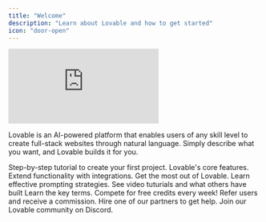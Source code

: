 ```yaml
---
title: "Welcome"
description: "Learn about Lovable and how to get started"
icon: "door-open"
---
```


<iframe
  className="w-full aspect-video rounded-xl"
  src="https://www.youtube.com/embed/xDwR1_vrIg8"
  title="YouTube video player"
  frameBorder="0"
  allow="accelerometer; autoplay; clipboard-write; encrypted-media; gyroscope; picture-in-picture"
  allowFullScreen
></iframe>

Lovable is an AI-powered platform that enables users of any skill level to create full-stack websites through natural language. 
Simply describe what you want, and Lovable builds it for you.

<CardGroup cols="3">
  <Card title="Getting Started" icon="stairs" href="/introduction/getting-started">
    Step-by-step tutorial to create your first project.
  </Card>
  <Card title="Features" icon="toolbox" href="/features">
    Lovable's core features.
  </Card>
  <Card title="Integrations" icon="link" href="/integrations">
    Extend functionality with integrations.
  </Card>
  <Card title="Tips & Tricks" icon="lightbulb" href="/tips-tricks">
    Get the most out of Lovable.
  </Card>
  <Card title="Prompt Engineering" icon="robot" href="/prompting">
    Learn effective prompting strategies.
  </Card>
  <Card title="Use Cases" icon="video" href="/use-case">
    See video tuturials and what others have built
  </Card>
  <Card title="Glossary" icon="bookmark" href="/glossary">
    Learn the key terms.
  </Card>
  <Card title="Launched" icon="rocket" href="https://launched.lovable.app/">
    Compete for free credits every week!
  </Card>
  <Card title="Affiliate program" icon="earth-americas" href="https://lovable.dev/affiliates">
    Refer users and receive a commission.
  </Card>
  <Card title="Partner program" icon="handshake" href="https://lovable.dev/partners">
    Hire one of our partners to get help. 
  </Card>
    <Card title="Community" icon="discord" href="https://discord.gg/lovable-dev">
    Join our Lovable community on Discord.
  </Card>
</CardGroup>
